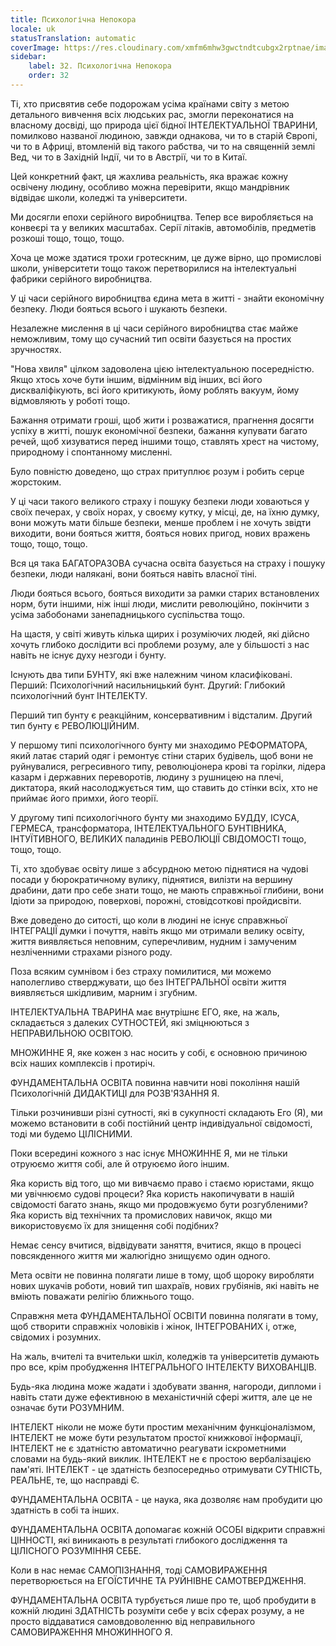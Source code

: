 ```yaml
---
title: Психологічна Непокора
locale: uk
statusTranslation: automatic
coverImage: https://res.cloudinary.com/xmfm6mhw3gwctndtcubgx2rptnae/image/upload/v1740337243/small_cover_educacion_fundamental_a051170f1c.webp
sidebar:
    label: 32. Психологічна Непокора
    order: 32
---
```

Ті, хто присвятив себе подорожам усіма країнами світу з метою детального вивчення всіх людських рас, змогли переконатися на власному досвіді, що природа цієї бідної ІНТЕЛЕКТУАЛЬНОЇ ТВАРИНИ, помилково названої людиною, завжди однакова, чи то в старій Європі, чи то в Африці, втомленій від такого рабства, чи то на священній землі Вед, чи то в Західній Індії, чи то в Австрії, чи то в Китаї.

Цей конкретний факт, ця жахлива реальність, яка вражає кожну освічену людину, особливо можна перевірити, якщо мандрівник відвідає школи, коледжі та університети.

Ми досягли епохи серійного виробництва. Тепер все виробляється на конвеєрі та у великих масштабах. Серії літаків, автомобілів, предметів розкоші тощо, тощо, тощо.

Хоча це може здатися трохи гротескним, це дуже вірно, що промислові школи, університети тощо також перетворилися на інтелектуальні фабрики серійного виробництва.

У ці часи серійного виробництва єдина мета в житті - знайти економічну безпеку. Люди бояться всього і шукають безпеки.

Незалежне мислення в ці часи серійного виробництва стає майже неможливим, тому що сучасний тип освіти базується на простих зручностях.

"Нова хвиля" цілком задоволена цією інтелектуальною посередністю. Якщо хтось хоче бути іншим, відмінним від інших, всі його дискваліфікують, всі його критикують, йому роблять вакуум, йому відмовляють у роботі тощо.

Бажання отримати гроші, щоб жити і розважатися, прагнення досягти успіху в житті, пошук економічної безпеки, бажання купувати багато речей, щоб хизуватися перед іншими тощо, ставлять хрест на чистому, природному і спонтанному мисленні.

Було повністю доведено, що страх притуплює розум і робить серце жорстоким.

У ці часи такого великого страху і пошуку безпеки люди ховаються у своїх печерах, у своїх норах, у своєму кутку, у місці, де, на їхню думку, вони можуть мати більше безпеки, менше проблем і не хочуть звідти виходити, вони бояться життя, бояться нових пригод, нових вражень тощо, тощо, тощо.

Вся ця така БАГАТОРАЗОВА сучасна освіта базується на страху і пошуку безпеки, люди налякані, вони бояться навіть власної тіні.

Люди бояться всього, бояться виходити за рамки старих встановлених норм, бути іншими, ніж інші люди, мислити революційно, покінчити з усіма забобонами занепадницького суспільства тощо.

На щастя, у світі живуть кілька щирих і розуміючих людей, які дійсно хочуть глибоко дослідити всі проблеми розуму, але у більшості з нас навіть не існує духу незгоди і бунту.

Існують два типи БУНТУ, які вже належним чином класифіковані. Перший: Психологічний насильницький бунт. Другий: Глибокий психологічний бунт ІНТЕЛЕКТУ.

Перший тип бунту є реакційним, консервативним і відсталим. Другий тип бунту є РЕВОЛЮЦІЙНИМ.

У першому типі психологічного бунту ми знаходимо РЕФОРМАТОРА, який латає старий одяг і ремонтує стіни старих будівель, щоб вони не руйнувалися, регресивного типу, революціонера крові та горілки, лідера казарм і державних переворотів, людину з рушницею на плечі, диктатора, який насолоджується тим, що ставить до стінки всіх, хто не приймає його примхи, його теорії.

У другому типі психологічного бунту ми знаходимо БУДДУ, ІСУСА, ГЕРМЕСА, трансформатора, ІНТЕЛЕКТУАЛЬНОГО БУНТІВНИКА, ІНТУЇТИВНОГО, ВЕЛИКИХ паладинів РЕВОЛЮЦІЇ СВІДОМОСТІ тощо, тощо, тощо.

Ті, хто здобуває освіту лише з абсурдною метою піднятися на чудові посади у бюрократичному вулику, піднятися, вилізти на вершину драбини, дати про себе знати тощо, не мають справжньої глибини, вони Ідіоти за природою, поверхові, порожні, стовідсоткові пройдисвіти.

Вже доведено до ситості, що коли в людині не існує справжньої ІНТЕГРАЦІЇ думки і почуття, навіть якщо ми отримали велику освіту, життя виявляється неповним, суперечливим, нудним і замученим незліченними страхами різного роду.

Поза всяким сумнівом і без страху помилитися, ми можемо наполегливо стверджувати, що без ІНТЕГРАЛЬНОЇ освіти життя виявляється шкідливим, марним і згубним.

ІНТЕЛЕКТУАЛЬНА ТВАРИНА має внутрішнє ЕГО, яке, на жаль, складається з далеких СУТНОСТЕЙ, які зміцнюються з НЕПРАВИЛЬНОЮ ОСВІТОЮ.

МНОЖИННЕ Я, яке кожен з нас носить у собі, є основною причиною всіх наших комплексів і протиріч.

ФУНДАМЕНТАЛЬНА ОСВІТА повинна навчити нові покоління нашій Психологічній ДИДАКТИЦІ для РОЗВ'ЯЗАННЯ Я.

Тільки розчинивши різні сутності, які в сукупності складають Его (Я), ми можемо встановити в собі постійний центр індивідуальної свідомості, тоді ми будемо ЦІЛІСНИМИ.

Поки всередині кожного з нас існує МНОЖИННЕ Я, ми не тільки отруюємо життя собі, але й отруюємо його іншим.

Яка користь від того, що ми вивчаємо право і стаємо юристами, якщо ми увічнюємо судові процеси? Яка користь накопичувати в нашій свідомості багато знань, якщо ми продовжуємо бути розгубленими? Яка користь від технічних та промислових навичок, якщо ми використовуємо їх для знищення собі подібних?

Немає сенсу вчитися, відвідувати заняття, вчитися, якщо в процесі повсякденного життя ми жалюгідно знищуємо один одного.

Мета освіти не повинна полягати лише в тому, щоб щороку виробляти нових шукачів роботи, новий тип шахраїв, нових грубіянів, які навіть не вміють поважати релігію ближнього тощо.

Справжня мета ФУНДАМЕНТАЛЬНОЇ ОСВІТИ повинна полягати в тому, щоб створити справжніх чоловіків і жінок, ІНТЕГРОВАНИХ і, отже, свідомих і розумних.

На жаль, вчителі та вчительки шкіл, коледжів та університетів думають про все, крім пробудження ІНТЕГРАЛЬНОГО ІНТЕЛЕКТУ ВИХОВАНЦІВ.

Будь-яка людина може жадати і здобувати звання, нагороди, дипломи і навіть стати дуже ефективною в механістичній сфері життя, але це не означає бути РОЗУМНИМ.

ІНТЕЛЕКТ ніколи не може бути простим механічним функціоналізмом, ІНТЕЛЕКТ не може бути результатом простої книжкової інформації, ІНТЕЛЕКТ не є здатністю автоматично реагувати іскрометними словами на будь-який виклик. ІНТЕЛЕКТ не є простою вербалізацією пам'яті. ІНТЕЛЕКТ - це здатність безпосередньо отримувати СУТНІСТЬ, РЕАЛЬНЕ, те, що насправді Є.

ФУНДАМЕНТАЛЬНА ОСВІТА - це наука, яка дозволяє нам пробудити цю здатність в собі та інших.

ФУНДАМЕНТАЛЬНА ОСВІТА допомагає кожній ОСОБІ відкрити справжні ЦІННОСТІ, які виникають в результаті глибокого дослідження та ЦІЛІСНОГО РОЗУМІННЯ СЕБЕ.

Коли в нас немає САМОПІЗНАННЯ, тоді САМОВИРАЖЕННЯ перетворюється на ЕГОЇСТИЧНЕ ТА РУЙНІВНЕ САМОТВЕРДЖЕННЯ.

ФУНДАМЕНТАЛЬНА ОСВІТА турбується лише про те, щоб пробудити в кожній людині ЗДАТНІСТЬ розуміти себе у всіх сферах розуму, а не просто віддаватися самовдоволенню від неправильного САМОВИРАЖЕННЯ МНОЖИННОГО Я.


